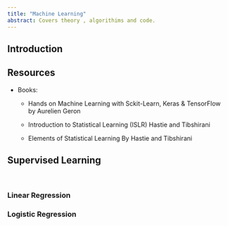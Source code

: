 ```yaml
---
title: "Machine Learning"
abstract: Covers theory , algorithims and code.
---
```


## Introduction

## Resources
* Books:
  * Hands on Machine Learning with Sckit-Learn, Keras & TensorFlow by Aurelien Geron\
  
  * Introduction to Statistical Learning (ISLR) Hastie and Tibshirani
  * Elements of Statistical Learning By Hastie and Tibshirani

## Supervised Learning 
<br/>   

### Linear Regression



### Logistic Regression